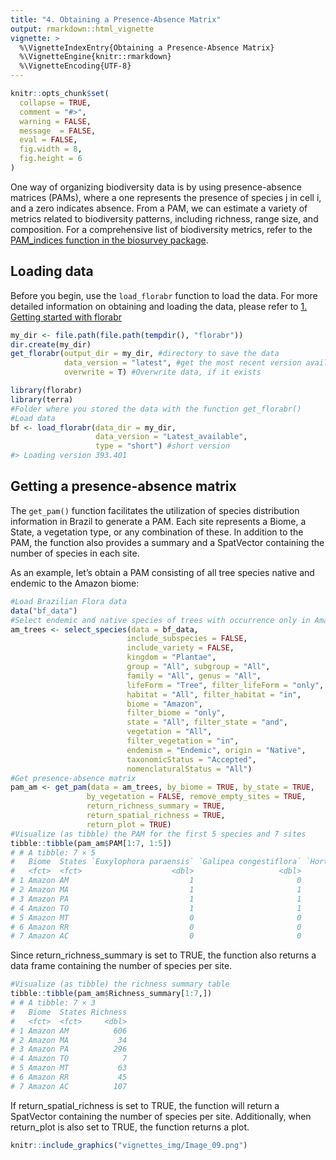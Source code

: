 ```yaml
---
title: "4. Obtaining a Presence-Absence Matrix"
output: rmarkdown::html_vignette
vignette: >
  %\VignetteIndexEntry{Obtaining a Presence-Absence Matrix}
  %\VignetteEngine{knitr::rmarkdown}
  %\VignetteEncoding{UTF-8}
---
```


```r
knitr::opts_chunk$set(
  collapse = TRUE,
  comment = "#>",
  warning = FALSE,
  message  = FALSE,
  eval = FALSE,
  fig.width = 8,
  fig.height = 6
)
```

One way of organizing biodiversity data is by using presence-absence matrices (PAMs), where a one represents the presence of species j in cell i, and a zero indicates absence. From a PAM, we can estimate a variety of metrics related to biodiversity patterns, including richness, range size, and composition. For a comprehensive list of biodiversity metrics, refer to the [PAM_indices function in the biosurvey package](https://claununez.github.io/biosurvey/reference/PAM_indices.html).

## Loading data
Before you begin, use the `load_florabr` function to load the data. For more detailed information on obtaining and loading the data, please refer to [1. Getting started with florabr](getting_started.html)

```r
my_dir <- file.path(file.path(tempdir(), "florabr"))
dir.create(my_dir)
get_florabr(output_dir = my_dir, #directory to save the data
            data_version = "latest", #get the most recent version available
            overwrite = T) #Overwrite data, if it exists
```

```r
library(florabr)
library(terra)
#Folder where you stored the data with the function get_florabr()
#Load data
bf <- load_florabr(data_dir = my_dir,
                   data_version = "Latest_available",
                   type = "short") #short version
#> Loading version 393.401
```

## Getting a presence-absence matrix

The `get_pam()` function facilitates the utilization of species distribution information in Brazil to generate a PAM. Each site represents a Biome, a State, a vegetation type, or any combination of these. In addition to the PAM, the function also provides a summary and a SpatVector containing the number of species in each site.

As an example, let's obtain a PAM consisting of all tree species native and endemic to the Amazon biome:
```r
#Load Brazilian Flora data
data("bf_data")
#Select endemic and native species of trees with occurrence only in Amazon
am_trees <- select_species(data = bf_data,
                          include_subspecies = FALSE,
                          include_variety = FALSE,
                          kingdom = "Plantae",
                          group = "All", subgroup = "All",
                          family = "All", genus = "All",
                          lifeForm = "Tree", filter_lifeForm = "only",
                          habitat = "All", filter_habitat = "in",
                          biome = "Amazon",
                          filter_biome = "only",
                          state = "All", filter_state = "and",
                          vegetation = "All",
                          filter_vegetation = "in",
                          endemism = "Endemic", origin = "Native",
                          taxonomicStatus = "Accepted",
                          nomenclaturalStatus = "All")
#Get presence-absence matrix
pam_am <- get_pam(data = am_trees, by_biome = TRUE, by_state = TRUE,
                 by_vegetation = FALSE, remove_empty_sites = TRUE,
                 return_richness_summary = TRUE,
                 return_spatial_richness = TRUE,
                 return_plot = TRUE)
#Visualize (as tibble) the PAM for the first 5 species and 7 sites
tibble::tibble(pam_am$PAM[1:7, 1:5])
# # A tibble: 7 × 5
#   Biome  States `Euxylophora paraensis` `Galipea congestiflora` `Hortia longifolia`
#   <fct>  <fct>                    <dbl>                   <dbl>               <dbl>
# 1 Amazon AM                           1                       0                   1
# 2 Amazon MA                           1                       1                   0
# 3 Amazon PA                           1                       1                   1
# 4 Amazon TO                           1                       1                   0
# 5 Amazon MT                           0                       0                   1
# 6 Amazon RR                           0                       0                   1
# 7 Amazon AC                           0                       0                   0
```
Since return_richness_summary is set to TRUE, the function also returns a data frame containing the number of species per site.
```r
#Visualize (as tibble) the richness summary table
tibble::tibble(pam_am$Richness_summary[1:7,])
# # A tibble: 7 × 3
#   Biome  States Richness
#   <fct>  <fct>     <dbl>
# 1 Amazon AM          606
# 2 Amazon MA           34
# 3 Amazon PA          296
# 4 Amazon TO            7
# 5 Amazon MT           63
# 6 Amazon RR           45
# 7 Amazon AC          107
```

If return_spatial_richness is set to TRUE, the function will return a SpatVector containing the number of species per site. Additionally, when return_plot is also set to TRUE, the function returns a plot.
```r
knitr::include_graphics("vignettes_img/Image_09.png")
```
